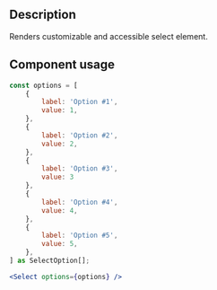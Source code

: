 
<Meta title="Components/Select/Select Docs" />

<h2>Description</h2>

<p>Renders customizable and accessible select element.</p>

<h2>Component usage</h2>

```jsx
const options = [
    {
        label: 'Option #1',
        value: 1,
    },
    {
        label: 'Option #2',
        value: 2,
    },
    {
        label: 'Option #3',
        value: 3
    },
    {
        label: 'Option #4',
        value: 4,
    },
    {
        label: 'Option #5',
        value: 5,
    },
] as SelectOption[];

<Select options={options} />
```
